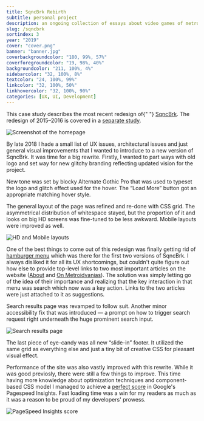 ```yaml
---
title: SqncBrk Rebirth
subtitle: personal project
description: an ongoing collection of essays about video games of metroidvania genre.
slug: /sqncbrk
sortindex: 3
year: "2019"
cover: "cover.png"
banner: "banner.jpg"
coverbackgroundcolor: "180, 99%, 57%"
coverforegroundcolor: "19, 98%, 40%"
backgroundcolor: "211, 100%, 4%"
sidebarcolor: "32, 100%, 8%"
textcolor: "24, 100%, 99%"
linkcolor: "32, 100%, 50%"
linkhovercolor: "32, 100%, 90%"
categories: [UX, UI, Development]
---
```



<Disclaimer>
  This case study describes the most recent redesign of{" "}
  <a href="https://sqncbrk.com">SqncBrk</a>. The redesign of 2015–2016 is
  covered in a <a href="/sqncbrk-redux">separate study</a>.
</Disclaimer>

![Screenshot of the homepage](./introshot.png)

By late 2018 I hade a small list of UX issues, architectural issues and just general visual improvements that I wanted to introduce to a new version of SqncBrk. It was time for a big rewrite. Firstly, I wanted to part ways with old logo and set way for new glitchy branding reflecting updated vision for the project.

<Newlogo />

New tone was set by blocky Alternate Gothic Pro that was used to typeset the logo and glitch effect used for the hover. The “Load More” button got an appropriate matching hover style.

<Loadmore />

The general layout of the page was refined and re-done with CSS grid. The asymmetrical distribution of whitespace stayed, but the proportion of it and looks on big HD screens was fine-tuned to be less awkward. Mobile layouts were improved as well.

![HD and Mobile layouts](./HDvsMobile.png)

One of the best things to come out of this redesign was finally getting rid of [hamburger menu](https://en.wikipedia.org/wiki/Hamburger_button) which was there for the first two versions of SqncBrk. I always disliked it for all its UX shortcomings, but couldn't quite figure out how else to provide top-level links to two most important articles on the website ([About](https://sqncbrk.com/about/) and [On Metroidvanias](https://sqncbrk.com/metroidvanias/)). The solution was simply letting go of the idea of their importance and realizing that the key interaction in that menu was search which now was a key action. Links to the two articles were just attached to it as suggestions.

<Search />

Search results page was revamped to follow suit. Another minor accessibility fix that was introduced — a prompt on how to trigger search request right underneath the huge prominent search input.

![Search results page](./searchresults.png)

The last piece of eye-candy was all new “slide-in” footer. It utilized the same grid as everything else and just a tiny bit of creative CSS for pleasant visual effect.

<Footer />

Performance of the site was also vastly improved with this rewrite. While it was good previosly, there were still a few things to improve. This time having more knowledge about optimization techniques and component-based CSS model I managed to achieve a [perfect score](https://developers.google.com/speed/pagespeed/insights/?url=https%3A%2F%2Fsqncbrk.com&tab=mobile) in Google's Pagespeed Insights. Fast loading time was a win for my readers as much as it was a reason to be proud of my developers' prowess.

![PageSpeed Insights score](./score.jpg)
